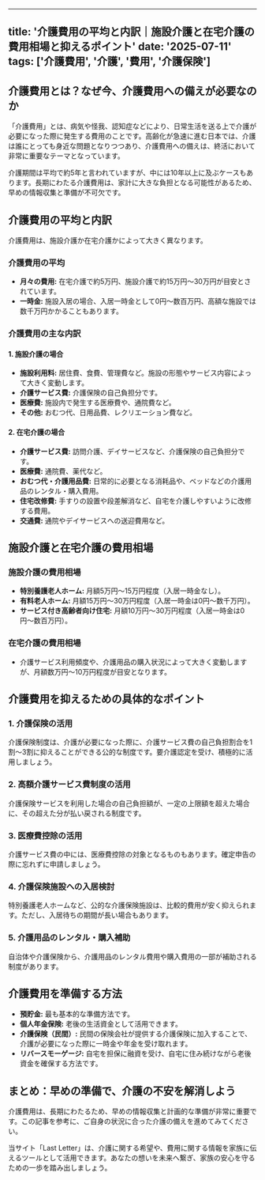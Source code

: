 
---
title: '介護費用の平均と内訳｜施設介護と在宅介護の費用相場と抑えるポイント'
date: '2025-07-11'
tags: ['介護費用', '介護', '費用', '介護保険']
---

## 介護費用とは？なぜ今、介護費用への備えが必要なのか

「介護費用」とは、病気や怪我、認知症などにより、日常生活を送る上で介護が必要になった際に発生する費用のことです。高齢化が急速に進む日本では、介護は誰にとっても身近な問題となりつつあり、介護費用への備えは、終活において非常に重要なテーマとなっています。

介護期間は平均で約5年と言われていますが、中には10年以上に及ぶケースもあります。長期にわたる介護費用は、家計に大きな負担となる可能性があるため、早めの情報収集と準備が不可欠です。

## 介護費用の平均と内訳

介護費用は、施設介護か在宅介護かによって大きく異なります。

### 介護費用の平均

*   **月々の費用:** 在宅介護で約5万円、施設介護で約15万円〜30万円が目安とされています。
*   **一時金:** 施設入居の場合、入居一時金として0円〜数百万円、高額な施設では数千万円かかることもあります。

### 介護費用の主な内訳

#### 1. 施設介護の場合

*   **施設利用料:** 居住費、食費、管理費など。施設の形態やサービス内容によって大きく変動します。
*   **介護サービス費:** 介護保険の自己負担分です。
*   **医療費:** 施設内で発生する医療費や、通院費など。
*   **その他:** おむつ代、日用品費、レクリエーション費など。

#### 2. 在宅介護の場合

*   **介護サービス費:** 訪問介護、デイサービスなど、介護保険の自己負担分です。
*   **医療費:** 通院費、薬代など。
*   **おむつ代・介護用品費:** 日常的に必要となる消耗品や、ベッドなどの介護用品のレンタル・購入費用。
*   **住宅改修費:** 手すりの設置や段差解消など、自宅を介護しやすいように改修する費用。
*   **交通費:** 通院やデイサービスへの送迎費用など。

## 施設介護と在宅介護の費用相場

### 施設介護の費用相場

*   **特別養護老人ホーム:** 月額5万円〜15万円程度（入居一時金なし）。
*   **有料老人ホーム:** 月額15万円〜30万円程度（入居一時金は0円〜数千万円）。
*   **サービス付き高齢者向け住宅:** 月額10万円〜30万円程度（入居一時金は0円〜数百万円）。

### 在宅介護の費用相場

*   介護サービス利用頻度や、介護用品の購入状況によって大きく変動しますが、月額数万円〜10万円程度が目安となります。

## 介護費用を抑えるための具体的なポイント

### 1. 介護保険の活用

介護保険制度は、介護が必要になった際に、介護サービス費の自己負担割合を1割〜3割に抑えることができる公的な制度です。要介護認定を受け、積極的に活用しましょう。

### 2. 高額介護サービス費制度の活用

介護保険サービスを利用した場合の自己負担額が、一定の上限額を超えた場合に、その超えた分が払い戻される制度です。

### 3. 医療費控除の活用

介護サービス費の中には、医療費控除の対象となるものもあります。確定申告の際に忘れずに申請しましょう。

### 4. 介護保険施設への入居検討

特別養護老人ホームなど、公的な介護保険施設は、比較的費用が安く抑えられます。ただし、入居待ちの期間が長い場合もあります。

### 5. 介護用品のレンタル・購入補助

自治体や介護保険から、介護用品のレンタル費用や購入費用の一部が補助される制度があります。

## 介護費用を準備する方法

*   **預貯金:** 最も基本的な準備方法です。
*   **個人年金保険:** 老後の生活資金として活用できます。
*   **介護保険（民間）:** 民間の保険会社が提供する介護保険に加入することで、介護が必要になった際に一時金や年金を受け取れます。
*   **リバースモーゲージ:** 自宅を担保に融資を受け、自宅に住み続けながら老後資金を確保する方法です。

## まとめ：早めの準備で、介護の不安を解消しよう

介護費用は、長期にわたるため、早めの情報収集と計画的な準備が非常に重要です。この記事を参考に、ご自身の状況に合った介護の備えを進めてみてください。

当サイト「Last Letter」は、介護に関する希望や、費用に関する情報を家族に伝えるツールとして活用できます。あなたの想いを未来へ繋ぎ、家族の安心を守るための一歩を踏み出しましょう。
